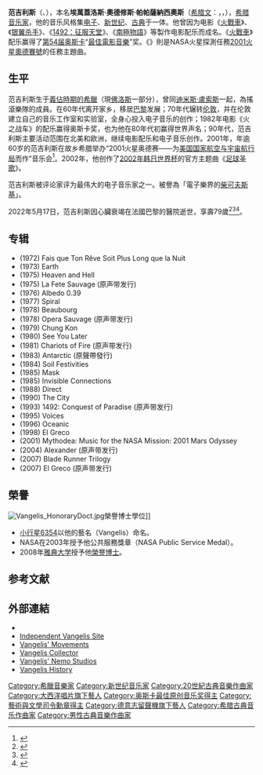 {{blpsources|time=2020-12-01}}
{{expand english|time=2021-01-01}}
{{Infobox musical artist
| name             = 范吉利斯<br>Vangelis
| native_name      = {{small|{{lang|el|Ευάγγελος Οδυσσέας Παπαθανασίου}}}}
| image            = VangelisElGrecopremiereDE2.jpg
| landscape        = yes
| caption          = 攝於2007年《{{le|艾爾·葛雷柯 (電影)|El Greco (2007 film)|艾爾·葛雷柯}}首映會》
| birth_name       = Evángelos Odysséas Papathanassíou
| background       = non_vocal_instrumentalist
| nationality      = {{GRE}}
| birth_date       = {{Birth date|1943|3|29|df=y}}
| birth_place      = {{flag|Greece State}}{{le|阿格里亞|Agria}}
| death_date       = {{Death date and age|2022|5|17|1943|3|29|df=y}}
| death_place      = {{FRA}}[[巴黎|巴黎]]
| death_cause      = [[心臟衰竭|心臟衰竭]]
| genre            = [[電子音樂|電子]]、[[氣氛音樂|氣氛]]、[[實驗音樂|實驗]]、[[二十世紀古典音樂|古典]]、[[前衛搖滾|前衛搖滾]]、[[新世紀音樂|新世紀]]
| occupation       = 音樂家、作曲家、製作人
| instrument       = 鋼琴、鍵盤、鼓、打擊樂器
| years_active     = 1963年－2022年
| label            = [[環球音樂集團|環球]]、[[RCA唱片|RCA]]、[[大西洋唱片|大西洋]]、[[索尼音樂娛樂|索尼]]、[[華納唱片|華納]]、[[寶麗多唱片|寶麗多]]、[[德意志留聲機|德意志留聲機]]、[[迪卡唱片|迪卡]]
| associated_acts  = The Forminx<br>{{le|愛神之子|Aphrodite's Child}}<br>{{le|Jon & Vangelis|Jon and Vangelis}}<br>[[迪米斯·盧索斯|迪米斯·盧索斯]]
}}

'''范吉利斯'''（{{lang-el|Βαγγέλης}}、{{lang-en|Vangelis}}），本名'''埃萬蓋洛斯·奧德修斯·帕帕薩納西奧斯'''（[[希腊文|希腊文]]：{{lang|el|Ευάγγελος Οδυσσέας Παπαθανασίου}}，{{translit|Evángelos Odysséas Papathanassíou}}，{{bd|1943年|3月29日|2022年|5月17日|catIdx=Vangelis}}），[[希腊|希腊]][[音乐家|音乐家]]，他的音乐风格集[[电子音乐|电子]]、[[新世纪音乐|新世纪]]、[[古典音乐|古典]]于一体。他曾因为电影《[[火戰車|火戰車]]》、《[[银翼杀手|银翼杀手]]》、《[[1492：征服天堂|1492：征服天堂]]》、《[[南極物語|南極物語]]》等製作电影配乐而成名。《[[火戰車|火戰車]]》配乐赢得了[[第54届奥斯卡金像奖|第54届]][[奥斯卡奖|奥斯卡]]“[[奥斯卡最佳原创音乐奖|最佳電影音樂]]”奖。《{{tsl|en|Mythodea|Mythodea}}》則是NASA火星探測任務[[2001火星奧德賽號|2001火星奧德賽號]]的任務主題曲。

==生平==
范吉利斯生于[[軸心國佔領希臘時期|義佔時期的希臘]]{{link-en|阿格里亞|Agria}}（現[[佛洛斯|佛洛斯]]一部分），曾同[[迪米斯·盧索斯|迪米斯·盧索斯]]一起，為搖滾樂隊{{le|愛神之子|Aphrodite's Child}}的成員。在60年代离开家乡，移居[[巴黎|巴黎]]发展；70年代辗转[[伦敦|伦敦]]，并在伦敦建立自己的音乐工作室和实验室，全身心投入电子音乐的创作；1982年电影《火之战车》的配乐赢得奥斯卡奖，也为他在80年代初赢得世界声名；90年代，范吉利斯主要活动范围在北美和欧洲，继续电影配乐和电子音乐创作。2001年，年逾60岁的范吉利斯在故乡希腊举办“2001火星奥德赛——为[[NASA|美国国家航空与宇宙航行局]]而作”音乐会<ref name="范吉利斯电子音乐作品的织体与音色研究(上)">{{cite journal | title=范吉利斯电子音乐作品的织体与音色研究(上) | author=李鹏云 | journal=黄钟: 武汉音乐学院学报 | year=2007 | volume=3}}</ref>。2002年，他创作了[[2002年韩日世界杯|2002年韩日世界杯]]的官方主题曲《[[足球圣歌|足球圣歌]]》。

范吉利斯被评论家评为最伟大的电子音乐家之一。被譽為「電子樂界的[[柴可夫斯基|柴可夫斯基]]」。

2022年5月17日，范吉利斯因心臟衰竭在法國巴黎的醫院逝世，享壽79歲<ref>{{cite news |title= Vangelis, composer of 'Chariots of Fire' score, dies at 79 |url=https://nationalpost.com/pmn/entertainment-pmn/vangelis-composer-of-chariots-of-fire-score-dies-at-79-2 |work=[[National_Post|National Post]] |access-date=19 May 2022}}</ref><ref>{{cite news |date=19 May 2022 |title=Vangelis Papathanasiou: Oscar-winning composer passes away at the age of 79 |url=https://www.ot.gr/2022/05/19/english-edition/vangelis-papathanasiou-oscar-winning-composer-passes-away-at-the-age-of-79/ |work=OT.gr |access-date=19 May 2022}}</ref><ref>{{cite news|url = https://www.npr.org/2022/05/19/1100133193/vangelis-dead|title = Vangelis, famed film composer and synth pioneer, dead at 79|publisher = [[NPR|NPR]]|date = 19 May 2022|accessdate = 19 May 2022|last = Limbong|first =Andrew}}</ref>。

==专辑==
*(1972) Fais que Ton Rêve Soit Plus Long que la Nuit
*(1973) Earth
*(1975) Heaven and Hell
*(1975) La Fete Sauvage (原声带发行)
*(1976) Albedo 0.39
*(1977) Spiral
*(1978) Beaubourg
*(1978) Opera Sauvage (原声带发行)
*(1979) Chung Kon
*(1980) See You Later
*(1981) Chariots of Fire (原声带发行)
*(1983) Antarctic (原聲帶發行)
*(1984) Soil Festivities
*(1985) Mask
*(1985) Invisible Connections
*(1988) Direct
*(1990) The City
*(1993) 1492: Conquest of Paradise (原声带发行)
*(1995) Voices
*(1996) Oceanic
*(1998) El Greco
*(2001) Mythodea: Music for the NASA Mission: 2001 Mars Odyssey
*(2004) Alexander (原声带发行)
*(2007) Blade Runner Trilogy
*(2007) El Greco (原声带发行)

==榮譽==
[[File:Vangelis_HonoraryDoct.jpg|thumb]]榮譽博士學位]]
*[[小行星6354|小行星6354]]以他的藝名（Vangelis）命名。
*NASA在2003年授予他公共服務獎章（NASA Public Service Medal）。
*2008年[[雅典大学|雅典大学]]授予他[[榮譽博士|榮譽博士]]。

== 参考文献 ==
<references/>

== 外部連結 ==
{{wikiquotelang|en|Vangelis}}
{{commonscat}}
* {{IMDb name|id=0006331}}
* [http://www.elsew.com/ Independent Vangelis Site]
* [http://www.vangelismovements.com/ Vangelis' Movements]
* [http://www.vangeliscollector.com/ Vangelis Collector]
* [http://www.nemostudios.co.uk/ Vangelis' Nemo Studios]
* [http://www.vangelishistory.com/ Vangelis History]

{{奧斯卡最佳原創音樂獎}}
{{Authority control}}
{{DEFAULTSORT:Vangelis}}
[[Category:希臘音樂家|Category:希臘音樂家]]
[[Category:新世纪音乐家|Category:新世纪音乐家]]
[[Category:20世紀古典音樂作曲家|Category:20世紀古典音樂作曲家]]
[[Category:大西洋唱片旗下藝人|Category:大西洋唱片旗下藝人]]
[[Category:奥斯卡最佳原创音乐奖得主|Category:奥斯卡最佳原创音乐奖得主]]
[[Category:藝術與文學司令勳章得主|Category:藝術與文學司令勳章得主]]
[[Category:德意志留聲機旗下藝人|Category:德意志留聲機旗下藝人]]
[[Category:希腊古典音乐作曲家|Category:希腊古典音乐作曲家]]
[[Category:男性古典音樂作曲家|Category:男性古典音樂作曲家]]
